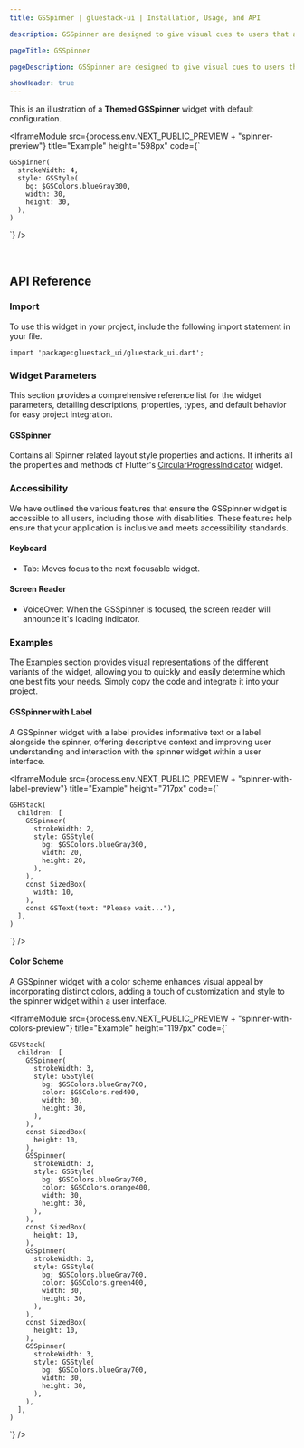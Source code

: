 ```yaml
---
title: GSSpinner | gluestack-ui | Installation, Usage, and API

description: GSSpinner are designed to give visual cues to users that an action is being processed or that a change or result is expected. They are useful for improving the user experience by reducing frustration and uncertainty.

pageTitle: GSSpinner

pageDescription: GSSpinner are designed to give visual cues to users that an action is being processed or that a change or result is expected. They are useful for improving the user experience by reducing frustration and uncertainty.

showHeader: true
---
```



<Meta title="Components/Feedback/Spinner" />

This is an illustration of a **Themed GSSpinner** widget with default configuration.

<IframeModule
  src={process.env.NEXT_PUBLIC_PREVIEW + "spinner-preview"}
  title="Example"
  height="598px"
  code={`

    GSSpinner(
      strokeWidth: 4,
      style: GSStyle(
        bg: $GSColors.blueGray300,
        width: 30,
        height: 30,
      ),
    )

`}
/>

<br />

## API Reference

### Import

To use this widget in your project, include the following import statement in your file.

```
import 'package:gluestack_ui/gluestack_ui.dart';
```

### Widget Parameters

This section provides a comprehensive reference list for the widget parameters, detailing descriptions, properties, types, and default behavior for easy project integration.

#### GSSpinner

Contains all Spinner related layout style properties and actions.
It inherits all the properties and methods of Flutter's [CircularProgressIndicator](https://api.flutter.dev/flutter/material/CircularProgressIndicator-class.html) widget.

### Accessibility

We have outlined the various features that ensure the GSSpinner widget is accessible to all users, including those with disabilities. These features help ensure that your application is inclusive and meets accessibility standards.

#### Keyboard

- Tab: Moves focus to the next focusable widget.

#### Screen Reader

- VoiceOver: When the GSSpinner is focused, the screen reader will announce it's loading indicator.

### Examples

The Examples section provides visual representations of the different variants of the widget, allowing you to quickly and easily determine which one best fits your needs. Simply copy the code and integrate it into your project.

#### GSSpinner with Label

A GSSpinner widget with a label provides informative text or a label alongside the spinner, offering descriptive context and improving user understanding and interaction with the spinner widget within a user interface.

<IframeModule
  src={process.env.NEXT_PUBLIC_PREVIEW + "spinner-with-label-preview"}
  title="Example"
  height="717px"
  code={`

    GSHStack(
      children: [
        GSSpinner(
          strokeWidth: 2,
          style: GSStyle(
            bg: $GSColors.blueGray300,
            width: 20,
            height: 20,
          ),
        ),
        const SizedBox(
          width: 10,
        ),
        const GSText(text: "Please wait..."),
      ],
    )

`}
/>

#### Color Scheme

A GSSpinner widget with a color scheme enhances visual appeal by incorporating distinct colors, adding a touch of customization and style to the spinner widget within a user interface.

<IframeModule
  src={process.env.NEXT_PUBLIC_PREVIEW + "spinner-with-colors-preview"}
  title="Example"
  height="1197px"
  code={`

    GSVStack(
      children: [
        GSSpinner(
          strokeWidth: 3,
          style: GSStyle(
            bg: $GSColors.blueGray700,
            color: $GSColors.red400,
            width: 30,
            height: 30,
          ),
        ),
        const SizedBox(
          height: 10,
        ),
        GSSpinner(
          strokeWidth: 3,
          style: GSStyle(
            bg: $GSColors.blueGray700,
            color: $GSColors.orange400,
            width: 30,
            height: 30,
          ),
        ),
        const SizedBox(
          height: 10,
        ),
        GSSpinner(
          strokeWidth: 3,
          style: GSStyle(
            bg: $GSColors.blueGray700,
            color: $GSColors.green400,
            width: 30,
            height: 30,
          ),
        ),
        const SizedBox(
          height: 10,
        ),
        GSSpinner(
          strokeWidth: 3,
          style: GSStyle(
            bg: $GSColors.blueGray700,
            width: 30,
            height: 30,
          ),
        ),
      ],
    )

`}
/>
